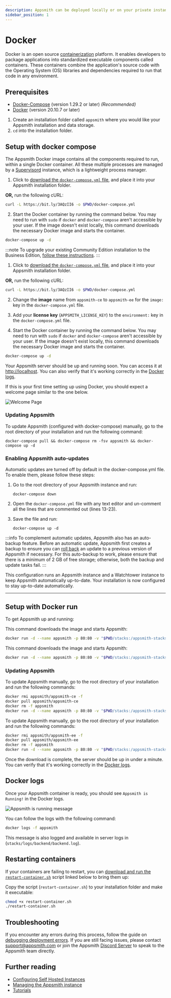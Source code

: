 ```yaml
---
description: Appsmith can be deployed locally or on your private instance using Docker
sidebar_position: 1
---
```


# Docker

Docker is an open source [containerization](https://www.ibm.com/in-en/cloud/learn/containerization) platform. It enables developers to package applications into standardized executable components called containers. These containers combine the application's source code with the Operating System (OS) libraries and dependencies required to run that code in any environment.

<VideoEmbed host="youtube" videoId="Tde7GqE6FQQ" /> 

## Prerequisites

* [Docker-Compose](https://docs.docker.com/compose/install/) (version 1.29.2 or later) _(Recommended)_
* [Docker](https://docs.docker.com/get-docker/) (version 20.10.7 or later)

1. Create an installation folder called `appsmith` where you would like your Appsmith installation and data storage.
2. `cd` into the installation folder.

## Setup with docker compose

The Appsmith Docker image contains all the components required to run, within a single Docker container. All these multiple processes are managed by a [Supervisord](http://supervisord.org/) instance, which is a lightweight process manager.


<Tabs groupId="editions" >
   <TabItem label="Community Edition" value="community">

1. Click to [download the `docker-compose.yml` file](/img/docker-compose_(3).yml), and place it into your Appsmith installation folder.

**OR,** run the following cURL:

```bash
curl -L https://bit.ly/3AQzII6 -o $PWD/docker-compose.yml
```

2. Start the Docker container by running the command below. You may need to run with `sudo` if `docker` and `docker-compose` aren't accessible by your user. If the image doesn't exist locally, this command downloads the necessary Docker image and starts the container.

```bash
docker-compose up -d
```

   </TabItem>
   <TabItem label="Business Edition" value="business">

:::note
To upgrade your existing Community Edition installation to the Business Edition, [follow these instructions](/getting-started/setup/upgrade-to-business-edition/docker).
:::

1. Click to [download the `docker-compose.yml` file](/img/docker-compose_(3).yml), and place it into your Appsmith installation folder.

**OR,** run the following cURL:

```bash
curl -L https://bit.ly/3AQzII6 -o $PWD/docker-compose.yml
```

2. Change the **image** name from `appsmith-ce` to `appsmith-ee` for the `image:` key in the `docker-compose.yml` file.

3. Add your **license key** (`APPSMITH_LICENSE_KEY`) to the `environment:` key in the `docker-compose.yml` file.

4. Start the Docker container by running the command below. You may need to run with `sudo` if `docker` and `docker-compose` aren't accessible by your user. If the image doesn't exist locally, this command downloads the necessary Docker image and starts the container.

```bash
docker-compose up -d
```

   </TabItem>
</Tabs>

Your Appsmith server should be up and running soon. You can access it at [http://localhost](http://localhost). You can also verify that it's working correctly in the [Docker logs](#docker-logs).

If this is your first time setting up using Docker, you should expect a welcome page similar to the one below.

![Welcome Page](</img/image_(1)_(1).png>)

### Updating Appsmith

To update Appsmith (configured with docker-compose) manually, go to the root directory of your installation and run the following command:

```
docker-compose pull && docker-compose rm -fsv appsmith && docker-compose up -d
```

### Enabling Appsmith auto-updates

Automatic updates are turned off by default in the docker-compose.yml file. To enable them, please follow these steps:

1. Go to the root directory of your Appsmith instance and run:

   ```
   docker-compose down
   ```

2. Open the `docker-compose.yml` file with any text editor and un-comment all the lines that are commented out (lines 13-23).
3. Save the file and run:

   ```
   docker-compose up -d
   ```

:::info
To complement automatic updates, Appsmith also has an auto-backup feature. Before an automatic update, Appsmith first creates a backup to ensure you can [roll back](/getting-started/setup/instance-management/appsmithctl#restore-appsmith-instance) an update to a previous version of Appsmith if necessary. For this auto-backup to work, please ensure that there is a minimum of 2 GB of free storage; otherwise, both the backup and update tasks fail.
:::

This configuration runs an Appsmith instance and a Watchtower instance to keep Appsmith automatically up-to-date. Your installation is now configured to stay up-to-date automatically.

---

## Setup with Docker run

To get Appsmith up and running:

<Tabs groupId="editions">
   <TabItem label="Community Edition" value="community">

This command downloads the image and starts Appsmith:

```bash
docker run -d --name appsmith -p 80:80 -v "$PWD/stacks:/appsmith-stacks" --pull always appsmith/appsmith-ce
```

   </TabItem>
   <TabItem label="Business Edition" value="business">

This command downloads the image and starts Appsmith:

```bash
docker run -d --name appsmith -p 80:80 -v "$PWD/stacks:/appsmith-stacks" -e APPSMITH_LICENSE_KEY=<YOUR_LICENSE_KEY> --pull always appsmith/appsmith-ee
```

   </TabItem>
</Tabs>

### Updating Appsmith

<Tabs groupId="editions">
   <TabItem label="Community Edition" value="community">

To update Appsmith manually, go to the root directory of your installation and run the following commands:

```bash
docker rmi appsmith/appsmith-ce -f
docker pull appsmith/appsmith-ce
docker rm -f appsmith
docker run -d --name appsmith -p 80:80 -v "$PWD/stacks:/appsmith-stacks" appsmith/appsmith-ce
```

   </TabItem>
   <TabItem label="Business Edition" value="business">

To update Appsmith manually, go to the root directory of your installation and run the following commands:

```bash
docker rmi appsmith/appsmith-ee -f
docker pull appsmith/appsmith-ee
docker rm -f appsmith
docker run -d --name appsmith -p 80:80 -v "$PWD/stacks:/appsmith-stacks" -e APPSMITH_LICENSE_KEY=<YOUR_LICENSE_KEY> appsmith/appsmith-ee
```

   </TabItem>
</Tabs>

Once the download is complete, the server should be up in under a minute. You can verify that it's working correctly in the [Docker logs](#docker-logs).

## Docker logs

Once your Appsmith container is ready, you should see `Appsmith is Running!` in the Docker logs.

![Appsmith is running message](/img/InstallationGuides__Docker__AppsmithRunningMessage.png)

You can follow the logs with the following command:

```bash
docker logs -f appsmith
```

This message is also logged and available in server logs in (`stacks/logs/backend/backend.log`).

## Restarting containers

If your containers are failing to restart, you can [download and run the `restart-container.sh`](/img/restart-container.sh) script linked below to bring them up:

Copy the script (`restart-container.sh`) to your installation folder and make it executable:

```bash
chmod +x restart-container.sh
./restart-container.sh
```

## Troubleshooting

If you encounter any errors during this process, follow the guide on [debugging deployment errors](/help-and-support/troubleshooting-guide/deployment-errors). If you are still facing issues, please contact [support@appsmith.com](mailto:support@appsmith.com) or join the Appsmith [Discord Server](https://discord.com/invite/rBTTVJp) to speak to the Appsmith team directly.

## Further reading

* [Configuring Self Hosted Instances](/getting-started/setup/instance-configuration/#configuring-docker-installations)
* [Managing the Appsmith instance](/getting-started/setup/instance-management/)
* [Tutorials](/learning-and-resources/tutorials/)
